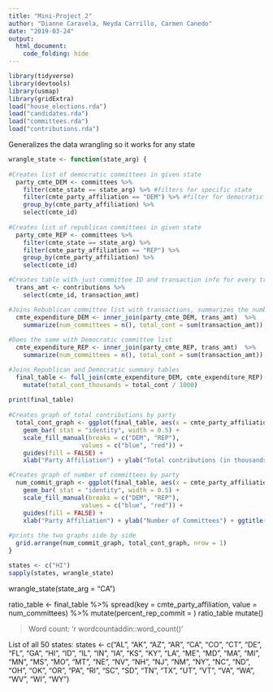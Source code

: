 ```yaml
---
title: "Mini-Project 2"
author: "Dianne Caravela, Neyda Carrillo, Carmen Canedo"
date: "2019-03-24"
output: 
  html_document:
    code_folding: hide
---
```


```r
library(tidyverse)
library(devtools)
library(usmap)
library(gridExtra)
load("house_elections.rda")
load("candidates.rda")
load("committees.rda")
load("contributions.rda")
```


Generalizes the data wrangling so it works for any state
```r
wrangle_state <- function(state_arg) {
  
#Creates list of democratic committees in given state
  party_cmte_DEM <- committees %>%
    filter(cmte_state == state_arg) %>% #filters for specific state
    filter(cmte_party_affiliation == "DEM") %>% #filter for democratic committees
    group_by(cmte_party_affiliation) %>%
    select(cmte_id)
  
#Creates list of republican committees in given state
  party_cmte_REP <- committees %>%
    filter(cmte_state == state_arg) %>%
    filter(cmte_party_affiliation == "REP") %>%
    group_by(cmte_party_affiliation) %>%
    select(cmte_id) 

#Creates table with just committee ID and transaction info for every transaction 
  trans_amt <- contributions %>%
    select(cmte_id, transaction_amt)

#Joins Rebublican committee list with transactions, summarizes the number of committies and the total amount of money they recieved  
  cmte_expenditure_DEM <- inner_join(party_cmte_DEM, trans_amt)  %>%
    summarize(num_committees = n(), total_cont = sum(transaction_amt))
  
#Does the same with Democratic committee list  
  cmte_expenditure_REP <- inner_join(party_cmte_REP, trans_amt)  %>%
    summarize(num_committees = n(), total_cont = sum(transaction_amt))

#Joins Republican and Democratic summary tables 
  final_table <- full_join(cmte_expenditure_DEM, cmte_expenditure_REP) %>%
    mutate(total_cont_thousands = total_cont / 1000)
  
print(final_table)
 
#Creates graph of total contributions by party 
  total_cont_graph <- ggplot(final_table, aes(x = cmte_party_affiliation, y = total_cont_thousands, fill = cmte_party_affiliation)) +
    geom_bar( stat = "identity", width = 0.5) +
    scale_fill_manual(breaks = c("DEM", "REP"),
                    values = c("blue", "red")) +
    guides(fill = FALSE) +
    xlab("Party Affiliation") + ylab("Total contributions (in thousands of dollars)") + ggtitle("Amount of contributions \nby committees by party in ", state_arg)

#Creates graph of number of committees by party
  num_commit_graph <- ggplot(final_table, aes(x = cmte_party_affiliation, y = num_committees, fill = cmte_party_affiliation)) +
    geom_bar( stat = "identity", width = 0.5) +
    scale_fill_manual(breaks = c("DEM", "REP"),
                    values = c("blue", "red")) +
    guides(fill = FALSE) +
    xlab("Party Affiliation") + ylab("Number of Committees") + ggtitle("Number of committees \nby party afffiliation in ", state_arg)
 
#prints the two graphs side by side 
  grid.arrange(num_commit_graph, total_cont_graph, nrow = 1)
}

states <- c("HI")
sapply(states, wrangle_state)
```
wrangle_state(state_arg = "CA")

ratio_table <- final_table %>%
  spread(key = cmte_party_affiliation, value = num_committees) %>%
  mutate(percent_rep_commit = )
ratio_table
mutate()

> Word count: 'r wordcountaddin::word_count()'

 List of all 50 states:
states <- c("AL", "AK", "AZ", "AR", "CA", "CO", "CT", "DE", "FL", "GA", "HI", "ID", "IL", "IN", "IA", "KS", "KY", "LA", "ME", "MD", "MA", "MI", "MN", "MS", "MO", "MT", "NE", "NV", "NH", "NJ", "NM", "NY", "NC", "ND", "OH", "OK", "OR", "PA", "RI", "SC", "SD", "TN", "TX", "UT", "VT", "VA", "WA", "WV", "WI", "WY")
